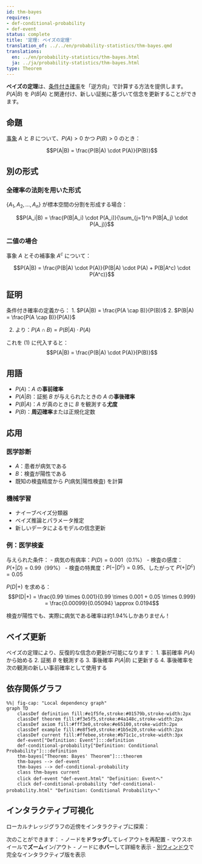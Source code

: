 ```yaml
---
id: thm-bayes
requires:
- def-conditional-probability
- def-event
status: complete
title: '定理: ベイズの定理'
translation_of: ../../en/probability-statistics/thm-bayes.qmd
translations:
  en: ../en/probability-statistics/thm-bayes.html
  ja: ../ja/probability-statistics/thm-bayes.html
type: Theorem
---
```


**ベイズの定理**は、[条件付き確率](def-conditional-probability.qmd)を「逆方向」で計算する方法を提供します。$P(A|B)$ を $P(B|A)$ と関連付け、新しい証拠に基づいて信念を更新することができます。

## 命題

[事象](def-event.qmd) $A$ と $B$ について、$P(A) > 0$ かつ $P(B) > 0$ のとき：

$$P(A|B) = \frac{P(B|A) \cdot P(A)}{P(B)}$$

## 別の形式

### 全確率の法則を用いた形式

$\{A_1, A_2, ..., A_n\}$ が標本空間の分割を形成する場合：

$$P(A_i|B) = \frac{P(B|A_i) \cdot P(A_i)}{\sum_{j=1}^n P(B|A_j) \cdot P(A_j)}$$

### 二値の場合

事象 $A$ とその補事象 $A^c$ について：

$$P(A|B) = \frac{P(B|A) \cdot P(A)}{P(B|A) \cdot P(A) + P(B|A^c) \cdot P(A^c)}$$

## 証明

条件付き確率の定義から：
1. $P(A|B) = \frac{P(A \cap B)}{P(B)}$
2. $P(B|A) = \frac{P(A \cap B)}{P(A)}$

(2) より：$P(A \cap B) = P(B|A) \cdot P(A)$

これを (1) に代入すると：
$$P(A|B) = \frac{P(B|A) \cdot P(A)}{P(B)}$$

## 用語

- $P(A)$：$A$ の**事前確率**
- $P(A|B)$：証拠 $B$ が与えられたときの $A$ の**事後確率**
- $P(B|A)$：$A$ が真のときに $B$ を観測する**尤度**
- $P(B)$：**周辺確率**または正規化定数

## 応用

### 医学診断
- $A$：患者が病気である
- $B$：検査が陽性である
- 既知の検査精度から $P(\text{病気}|\text{陽性検査})$ を計算

### 機械学習
- ナイーブベイズ分類器
- ベイズ推論とパラメータ推定
- 新しいデータによるモデルの信念更新

### 例：医学検査

与えられた条件：
- 病気の有病率：$P(D) = 0.001$（0.1%）
- 検査の感度：$P(+|D) = 0.99$（99%）
- 検査の特異度：$P(-|D^c) = 0.95$、したがって $P(+|D^c) = 0.05$

$P(D|+)$ を求める：
$$P(D|+) = \frac{0.99 \times 0.001}{0.99 \times 0.001 + 0.05 \times 0.999} = \frac{0.00099}{0.05094} \approx 0.0194$$

検査が陽性でも、実際に病気である確率は約1.94%しかありません！

## ベイズ更新

ベイズの定理により、反復的な信念の更新が可能になります：
1. 事前確率 $P(A)$ から始める
2. 証拠 $B$ を観測する
3. 事後確率 $P(A|B)$ に更新する
4. 事後確率を次の観測の新しい事前確率として使用する

## 依存関係グラフ

```mermaid
%%| fig-cap: "Local dependency graph"
graph TD
    classDef definition fill:#e1f5fe,stroke:#01579b,stroke-width:2px
    classDef theorem fill:#f3e5f5,stroke:#4a148c,stroke-width:2px
    classDef axiom fill:#fff3e0,stroke:#e65100,stroke-width:2px
    classDef example fill:#e8f5e9,stroke:#1b5e20,stroke-width:2px
    classDef current fill:#ffebee,stroke:#b71c1c,stroke-width:3px
    def-event["Definition: Event"]:::definition
    def-conditional-probability["Definition: Conditional Probability"]:::definition
    thm-bayes["Theorem: Bayes' Theorem"]:::theorem
    thm-bayes --> def-event
    thm-bayes --> def-conditional-probability
    class thm-bayes current
    click def-event "def-event.html" "Definition: Eventへ"
    click def-conditional-probability "def-conditional-probability.html" "Definition: Conditional Probabilityへ"
```

## インタラクティブ可視化

ローカルナレッジグラフの近傍をインタラクティブに探索：

::: {.graph-viz data-id="thm-bayes" data-width="700" data-height="500"}
:::

次のことができます：
- ノードを**ドラッグ**してレイアウトを再配置
- マウスホイールで**ズーム**イン/アウト
- ノードに**ホバー**して詳細を表示
- [別ウィンドウ](../../output/interactive/thm-bayes.html){target="_blank"}で完全なインタラクティブ版を表示